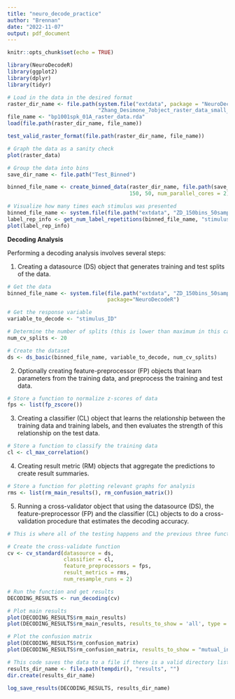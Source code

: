 ```yaml
---
title: "neuro_decode_practice"
author: "Brennan"
date: "2022-11-07"
output: pdf_document
---
```


```r
knitr::opts_chunk$set(echo = TRUE)

library(NeuroDecodeR)
library(ggplot2)
library(dplyr)
library(tidyr)
```



```r
# Load in the data in the desired format
raster_dir_name <- file.path(system.file("extdata", package = "NeuroDecodeR"),
                             "Zhang_Desimone_7object_raster_data_small_rda")
file_name <- "bp1001spk_01A_raster_data.rda"
load(file.path(raster_dir_name, file_name))

test_valid_raster_format(file.path(raster_dir_name, file_name))

# Graph the data as a sanity check
plot(raster_data)
```

```r

# Group the data into bins
save_dir_name <- file.path("Test_Binned")

binned_file_name <- create_binned_data(raster_dir_name, file.path(save_dir_name, "ZD"), 
                                       150, 50, num_parallel_cores = 2)

# Visualize how many times each stimulus was presented
binned_file_name <- system.file(file.path("extdata", "ZD_150bins_50sampled.Rda"), package="NeuroDecodeR")
label_rep_info <- get_num_label_repetitions(binned_file_name, "stimulus_ID") 
plot(label_rep_info)  

```


**Decoding Analysis**

Performing a decoding analysis involves several steps:

1. Creating a datasource (DS) object that generates training and test splits of the data.

``` r

# Get the data
binned_file_name <- system.file(file.path("extdata", "ZD_150bins_50sampled.Rda"),
                                package="NeuroDecodeR")

# Get the response variable
variable_to_decode <- "stimulus_ID"

# Determine the number of splits (this is lower than maximum in this case for runtime)
num_cv_splits <- 20

# Create the dataset
ds <- ds_basic(binned_file_name, variable_to_decode, num_cv_splits)

```
2. Optionally creating feature-preprocessor (FP) objects that learn parameters from the training data, and preprocess the training and test data.

``` r
# Store a function to normalize z-scores of data
fps <- list(fp_zscore())
```
3. Creating a classifier (CL) object that learns the relationship between the training data and training labels, and then evaluates the strength of this relationship on the test data.

``` r
# Store a function to classify the training data
cl <- cl_max_correlation()

```

4. Creating result metric (RM) objects that aggregate the predictions to create result summaries.

``` r
# Store a function for plotting relevant graphs for analysis
rms <- list(rm_main_results(), rm_confusion_matrix())
```

5. Running a cross-validator object that using the datasource (DS), the feature-preprocessor (FP) and the classifier (CL) objects to do a cross-validation procedure that estimates the decoding accuracy.

``` r
# This is where all of the testing happens and the previous three functions are used

# Create the cross-validate function
cv <- cv_standard(datasource = ds, 
                  classifier = cl, 
                  feature_preprocessors = fps, 
                  result_metrics = rms, 
                  num_resample_runs = 2)

# Run the function and get results
DECODING_RESULTS <- run_decoding(cv)

```

``` r
# Plot main results
plot(DECODING_RESULTS$rm_main_results)
plot(DECODING_RESULTS$rm_main_results, results_to_show = 'all', type = 'line')

# Plot the confusion matrix
plot(DECODING_RESULTS$rm_confusion_matrix)
plot(DECODING_RESULTS$rm_confusion_matrix, results_to_show = "mutual_information")
```
``` r
# This code saves the data to a file if there is a valid directory listed
results_dir_name <- file.path(tempdir(), "results", "")
dir.create(results_dir_name)

log_save_results(DECODING_RESULTS, results_dir_name)
```
